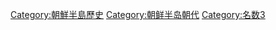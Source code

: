 [[Category:朝鮮半島歷史|Category:朝鮮半島歷史]]
[[Category:朝鲜半岛朝代|Category:朝鲜半岛朝代]]
[[Category:名数3|Category:名数3]]